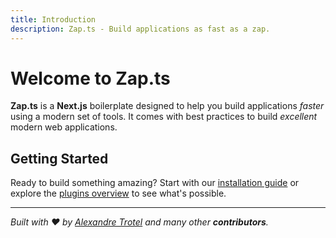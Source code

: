 ```yaml
---
title: Introduction
description: Zap.ts - Build applications as fast as a zap.
---
```


# Welcome to Zap.ts

**Zap.ts** is a **Next.js** boilerplate designed to help you build applications _faster_ using a modern set of tools. It comes with best practices to build _excellent_ modern web applications.

## Getting Started

Ready to build something amazing? Start with our [installation guide](/docs/introduction/installation) or explore the [plugins overview](/docs/plugins/overview) to see what's possible.

<Cards>
  <Card title="How to Install" description="Learn how to install Zap.ts in your project." href="/docs/introduction/installation" />
  <Card title="Use the CLI" description="Discover how to use the Zap.ts CLI." href="/docs/cli/overview" />
  <Card title="Discover all Plugins" description="Explore all available plugins for Zap.ts." href="/docs/plugins/overview" />
  <Card title="Learn the Best Practices" description="Learn the best practices for building modern applications." href="/docs/misc/best-practices" />
</Cards>

---

_Built with ❤️ by [Alexandre Trotel](https://www.alexandretrotel.org) and many other **contributors**._
